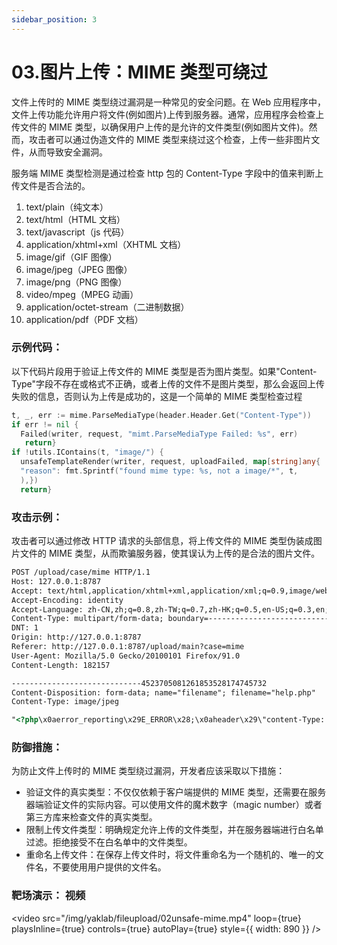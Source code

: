 ```yaml
---
sidebar_position: 3
---
```


# 03.图片上传：MIME 类型可绕过

文件上传时的 MIME 类型绕过漏洞是一种常见的安全问题。在 Web 应用程序中，文件上传功能允许用户将文件(例如图片)上传到服务器。通常，应用程序会检查上传文件的 MIME 类型，以确保用户上传的是允许的文件类型(例如图片文件)。然而，攻击者可以通过伪造文件的 MIME 类型来绕过这个检查，上传一些非图片文件，从而导致安全漏洞。

服务端 MIME 类型检测是通过检查 http 包的 Content-Type 字段中的值来判断上传文件是否合法的。

1. text/plain（纯文本）
2. text/html（HTML 文档）
3. text/javascript（js 代码）
4. application/xhtml+xml（XHTML 文档）
5. image/gif（GIF 图像）
6. image/jpeg（JPEG 图像）
7. image/png（PNG 图像）
8. video/mpeg（MPEG 动画）
9. application/octet-stream（二进制数据）
10. application/pdf（PDF 文档）

### 示例代码：

以下代码片段用于验证上传文件的 MIME 类型是否为图片类型。如果"Content-Type"字段不存在或格式不正确，或者上传的文件不是图片类型，那么会返回上传失败的信息，否则认为上传是成功的，这是一个简单的 MIME 类型检查过程

```Go
t, _, err := mime.ParseMediaType(header.Header.Get("Content-Type"))
if err != nil {
  Failed(writer, request, "mimt.ParseMediaType Failed: %s", err)
   return}
if !utils.IContains(t, "image/") {
  unsafeTemplateRender(writer, request, uploadFailed, map[string]any{
  "reason": fmt.Sprintf("found mime type: %s, not a image/*", t,
  ),})
  return}
```

### 攻击示例：

攻击者可以通过修改 HTTP 请求的头部信息，将上传文件的 MIME 类型伪装成图片文件的 MIME 类型，从而欺骗服务器，使其误认为上传的是合法的图片文件。

```HTML
POST /upload/case/mime HTTP/1.1
Host: 127.0.0.1:8787
Accept: text/html,application/xhtml+xml,application/xml;q=0.9,image/webp,*/*;q=0.8
Accept-Encoding: identity
Accept-Language: zh-CN,zh;q=0.8,zh-TW;q=0.7,zh-HK;q=0.5,en-US;q=0.3,en;q=0.2
Content-Type: multipart/form-data; boundary=---------------------------4523705081261853528174745732
DNT: 1
Origin: http://127.0.0.1:8787
Referer: http://127.0.0.1:8787/upload/main?case=mime
User-Agent: Mozilla/5.0 Gecko/20100101 Firefox/91.0
Content-Length: 182157

-----------------------------4523705081261853528174745732
Content-Disposition: form-data; name="filename"; filename="help.php"
Content-Type: image/jpeg

"<?php\x0aerror_reporting\x29E_ERROR\x28;\x0aheader\x29\"content-Type: text/html; charset=gb2312\"\x28;
```

### 防御措施：

为防止文件上传时的 MIME 类型绕过漏洞，开发者应该采取以下措施：

- 验证文件的真实类型：不仅仅依赖于客户端提供的 MIME 类型，还需要在服务器端验证文件的实际内容。可以使用文件的魔术数字（magic number）或者第三方库来检查文件的真实类型。
- 限制上传文件类型：明确规定允许上传的文件类型，并在服务器端进行白名单过滤。拒绝接受不在白名单中的文件类型。
- 重命名上传文件：在保存上传文件时，将文件重命名为一个随机的、唯一的文件名，不要使用用户提供的文件名。

### 靶场演示： 视频

<video
  src="/img/yaklab/fileupload/02unsafe-mime.mp4"
  loop={true}
  playsInline={true}
  controls={true}
  autoPlay={true}
  style={{ width: 890 }}
/>
